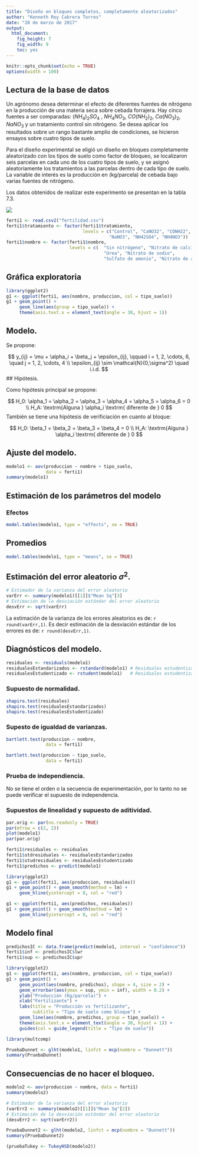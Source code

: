 ```yaml
---
title: "Diseño en bloques completos, completamente aleatorizados"
author: "Kenneth Roy Cabrera Torres"
date: "20 de marzo de 2017"
output: 
  html_document: 
    fig_height: 7
    fig_width: 9
    toc: yes
---
```


```r
knitr::opts_chunk$set(echo = TRUE)
options(width = 100)
```

## Lectura de la base de datos

Un agrónomo desea determinar
el efecto de diferentes fuentes de nitrógeno en la producción de una materia
seca sobre cebada forrajera. Hay cinco fuentes a ser comparadas: $(NH_4)_2 SO_4$ ,
$NH_4NO_3$, $CO(NH_2)_2$, $Ca(NO_3)_2$, $NaNO_3$ y un tratamiento control 
sin nitrógeno. Se desea aplicar los resultados sobre un rango bastante amplio 
de condiciones, se hicieron ensayos sobre cuatro tipos de suelo.

Para el diseño experimental se eligió un diseño en bloques completamente aleatorizado
con los tipos de suelo como factor de bloqueo, se localizaron seis parcelas
en cada uno de los cuatro tipos de suelo, y se asignó aleatoriamente los 
tratamientos a las parcelas dentro de cada tipo de suelo. La variable de interés es la
producción en (kg/parcela) de cebada bajo varias fuentes de nitrógeno.

Los datos obtenidos de realizar este experimento se presentan en la tabla 7.3.

![](dbca.png)



```r
ferti1 <- read.csv2("fertilidad.csv")
ferti1$tratamiento <- factor(ferti1$tratamiento,
                             levels = c("Control", "CaNO32", "CONH22", 
                                       "NaNO3", "NH42SO4", "NH4NO3"))
ferti1$nombre <- factor(ferti1$nombre,
                        levels = c(  "Sin nitrógeno", "Nitrato de calcio",
                                     "Urea", "Nitrato de sodio", 
                                     "Sulfato de amonio", "Nitrato de amonio"))
```


## Gráfica exploratoria

```r
library(ggplot2)
g1 <- ggplot(ferti1, aes(nombre, produccion, col = tipo_suelo))
g1 + geom_point() +
     geom_line(aes(group = tipo_suelo)) +
     theme(axis.text.x = element_text(angle = 30, hjust = 1))
```

## Modelo. 

Se propone:

$$
 y_{ij} = \mu + \alpha_i + \beta_j + \epsilon_{ij}, \qquad i = 1, 2, \cdots, 6, \quad j = 1, 2, \cdots, 4 \\
  \epsilon_{ij} \sim \mathcal{N}(0,\sigma^2) \quad i.i.d.
$$
## Hipótesis.

Como hipótesis principal se propone:

$$
  H_0: \alpha_1 = \alpha_2 = \alpha_3 = \alpha_4 = \alpha_5 = \alpha_6 = 0 \\
  H_A: \textrm{Alguna } \alpha_i \textrm{ diferente de } 0
$$
También se tiene una hipótesis de verificiación en cuanto al bloque:

$$
  H_0: \beta_1 = \beta_2 = \beta_3 = \beta_4 = 0 \\
  H_A: \textrm{Alguna } \alpha_i \textrm{ diferente de } 0
$$

## Ajuste del modelo.

```r
modelo1 <- aov(produccion ~ nombre + tipo_suelo,
               data = ferti1)
summary(modelo1)
```

## Estimación de los parámetros del modelo

### Efectos

```r
model.tables(modelo1, type = "effects", se = TRUE)
```

## Promedios

```r
model.tables(modelo1, type = "means", se = TRUE)
```

## Estimación del error aleatorio $\sigma^2$.

```r
# Estimador de la varianza del error aleatorio
varErr <- summary(modelo1)[[1]]$"Mean Sq"[3]
# Estimación de la desviación estándar del error aleatorio
desvErr <- sqrt(varErr)
```

La estimación de la varianza de los errores aleatorios es de: `r round(varErr,1)`. 
Es decir estimación de la desviación estándar de los errores es de: `r round(desvErr,1)`.


## Diagnósticos del modelo.

```r
residuales <- residuals(modelo1)
residualesEstandarizados <- rstandard(modelo1) # Residuales estudentizados internos
residualesEstudentizado <- rstudent(modelo1)   # Residuales estudentizados externos
```

### Supuesto de normalidad.

```r
shapiro.test(residuales)
shapiro.test(residualesEstandarizados)
shapiro.test(residualesEstudentizado)
```

### Supesto de igualdad de varianzas.

```r

bartlett.test(produccion ~ nombre,
               data = ferti1)

bartlett.test(produccion ~ tipo_suelo,
               data = ferti1)

```

### Prueba de independiencia.


No se tiene el orden o la secuencia de experimentación, por
lo tanto no se puede verificar el supuesto de independencia.


### Supuestos de linealidad y supuesto de aditividad.


```r

par.orig <- par(no.readonly = TRUE)
par(mfrow = c(2, 2))
plot(modelo1)
par(par.orig)

ferti1$residuales <- residuales
ferti1$stdresiduales <- residualesEstandarizados
ferti1$studresiduales <- residualesEstudentizado
ferti1$predichos <- predict(modelo1)

library(ggplot2)
g1 <- ggplot(ferti1, aes(produccion, residuales))
g1 + geom_point() + geom_smooth(method = lm) +
     geom_hline(yintercept = 0, col = "red")

g1 <- ggplot(ferti1, aes(predichos, residuales))
g1 + geom_point() + geom_smooth(method = lm) +
     geom_hline(yintercept = 0, col = "red")

```

## Modelo final

```r
predichosIC <- data.frame(predict(modelo1, interval = "confidence"))
ferti1$inf <- predichosIC$lwr
ferti1$sup <- predichosIC$upr

library(ggplot2)
g1 <- ggplot(ferti1, aes(nombre, produccion, col = tipo_suelo))
g1 + geom_point() +
     geom_point(aes(nombre, predichos), shape = 4, size = 2) +
     geom_errorbar(aes(ymax = sup, ymin = inf), width = 0.2) +
     ylab("Producción (Kg/parcela)") +
     xlab("Fertilizante") +
     labs(title = "Producción vs fertilizante",
          subtitle = "Tipo de suelo como bloque") +
     geom_line(aes(nombre, predichos, group = tipo_suelo)) +
     theme(axis.text.x = element_text(angle = 30, hjust = 1)) +
     guides(col = guide_legend(title = "Tipo de suelo"))

```

```r
library(multcomp)

PruebaDunnet <- glht(modelo1, linfct = mcp(nombre = "Dunnett"))
summary(PruebaDunnet)

```

## Consecuencias de no hacer el bloqueo.

```r
modelo2 <- aov(produccion ~ nombre, data = ferti1)
summary(modelo2)
```


```r
# Estimador de la varianza del error aleatorio
(varErr2 <- summary(modelo2)[[1]]$"Mean Sq"[2])
# Estimación de la desviación estándar del error aleatorio
(desvErr2 <- sqrt(varErr2))
```



```r
PruebaDunnet2 <- glht(modelo2, linfct = mcp(nombre = "Dunnett"))
summary(PruebaDunnet2)
```

```r
(pruebaTukey <- TukeyHSD(modelo2))
```

